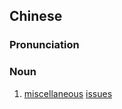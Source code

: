 {{also|杂事}}
==Chinese==
{{zh-forms|s=杂事}}

===Pronunciation===
{{zh-pron
|m=záshì
|mn=cha̍p-sū
|cat=n
}}

===Noun===
{{zh-noun}}

# {{lb|zh|literary}} [[miscellaneous]] [[issues]]